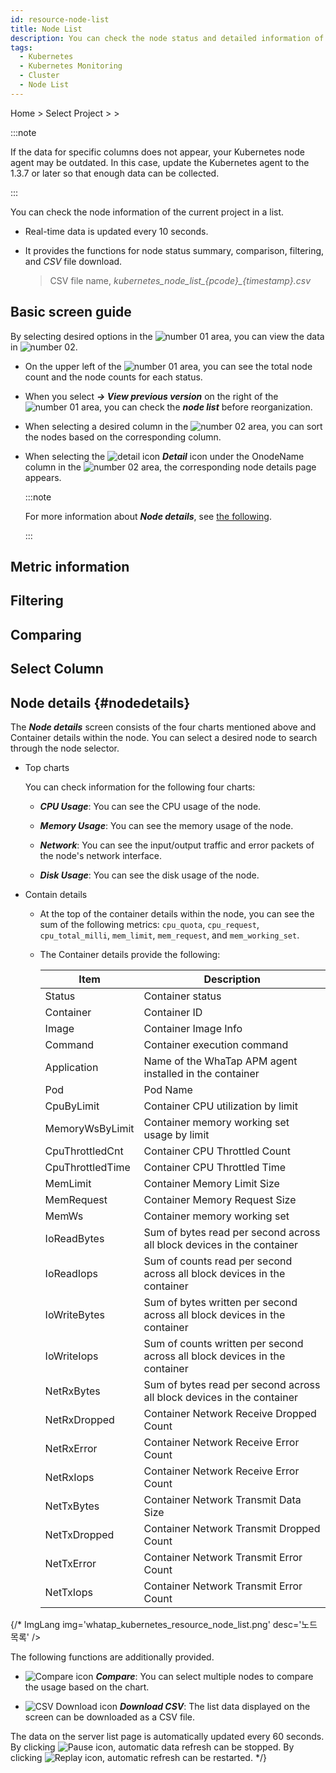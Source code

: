 ```yaml
---
id: resource-node-list
title: Node List
description: You can check the node status and detailed information of the current project.
tags:
  - Kubernetes
  - Kubernetes Monitoring
  - Cluster
  - Node List
---
```


Home > Select Project > <Cmdname sid="cluster" className="uitext" /> > <Cmdname sid="node_list" className="uitext" />

:::note

If the data for specific columns does not appear, your Kubernetes node agent may be outdated. In this case, update the Kubernetes agent to the 1.3.7 or later so that enough data can be collected. 

:::

You can check the node information of the current project in a list.

- Real-time data is updated every 10 seconds.

- It provides the functions for node status summary, comparison, filtering, and _CSV_ file download.
  > CSV file name, _kubernetes_node_list\_\{pcode\}\_\{timestamp\}.csv_

## Basic screen guide

<ImgLang img='k8s-resource-node-list-m.png' desc='Node list basic screen' />

By selecting desired options in the ![number 01](/img/number-01.png) area, you can view the data in ![number 02](/img/number-02.png). 

- On the upper left of the ![number 01](/img/number-01.png) area, you can see the total node count and the node counts for each status.

- When you select **_→ View previous version_** on the right of the ![number 01](/img/number-01.png) area, you can check the **_node list_** before reorganization.

- When selecting a desired column in the ![number 02](/img/number-02.png) area, you can sort the nodes based on the corresponding column. 

- When selecting the ![detail icon](/img/ic-pageview.svg) **_Detail_** icon under the OnodeName column in the ![number 02](/img/number-02.png) area, the corresponding node details page appears. 

  :::note 

  For more information about **_Node details_**, see [the following](#nodedetails).

  :::

## Metric information


<K8slistmetric />

## Filtering


<K8slistfilter />

## Comparing


<K8slistcompare />

## Select Column


<K8slistcl />

## Node details {#nodedetails}

The **_Node details_** screen consists of the four charts mentioned above and Container details within the node. You can select a desired node to search through the node selector.

<ImgLang img='k8s-resource-node-detail.png' desc='Node Details screen' />

- Top charts

  You can check information for the following four charts:

  - **_CPU Usage_**: You can see the CPU usage of the node.

  - **_Memory Usage_**: You can see the memory usage of the node.

  - **_Network_**: You can see the input/output traffic and error packets of the node's network interface.

  - **_Disk Usage_**: You can see the disk usage of the node. 

- Contain details 

  - At the top of the container details within the node, you can see the sum of the following metrics: `cpu_quota`, `cpu_request`, `cpu_total_milli`, `mem_limit`, `mem_request`, and `mem_working_set`. 

  - The Container details provide the following: 

    | Item               | Description                                                                    |
    | ------------------ | ------------------------------------------------------------------------------ |
    | Status             | Container status                                                               |
    | Container          | Container ID                                                                   |
    | Image              | Container Image Info                                                           |
    | Command            | Container execution command                                                    |
    | Application        | Name of the WhaTap APM agent installed in the container                        |
    | Pod                | Pod Name                                                                       |
    | CpuByLimit         | Container CPU utilization by limit                                             |
    | MemoryWsByLimit    | Container memory working set usage by limit                                    |
    | CpuThrottledCnt    | Container CPU Throttled Count                                                  |
    | CpuThrottledTime   | Container CPU Throttled Time                                                   |
    | MemLimit           | Container Memory Limit Size                                                    |
    | MemRequest         | Container Memory Request Size                                                  |
    | MemWs              | Container memory working set                                                   |
    | IoReadBytes        | Sum of bytes read per second across all block devices in the container         |
    | IoReadIops         | Sum of counts read per second across all block devices in the container        |
    | IoWriteBytes       | Sum of bytes written per second across all block devices in the container      |
    | IoWriteIops        | Sum of counts written per second across all block devices in the container     |
    | NetRxBytes         | Sum of bytes read per second across all block devices in the container         |
    | NetRxDropped       | Container Network Receive Dropped Count                                        |
    | NetRxError         | Container Network Receive Error Count                                          |
    | NetRxIops          | Container Network Receive Error Count                                          |
    | NetTxBytes         | Container Network Transmit Data Size                                           |
    | NetTxDropped       | Container Network Transmit Dropped Count                                       |
    | NetTxError         | Container Network Transmit Error Count                                         |
    | NetTxIops          | Container Network Transmit Error Count                                         |

{/* ImgLang img='whatap_kubernetes_resource_node_list.png' desc='노드 목록' />

The following functions are additionally provided.

- ![Compare icon](/img/ico-compare.svg) **_Compare_**: You can select multiple nodes to compare the usage based on the chart.

- ![CSV Download icon](/img/ico-csv.svg) **_Download CSV_**: The list data displayed on the screen can be downloaded as a CSV file.

The data on the server list page is automatically updated every 60 seconds. By clicking ![Pause icon](/img/ico-pause.svg), automatic data refresh can be stopped. By clicking ![Replay icon](/img/ico-play-time.svg), automatic refresh can be restarted. */}
